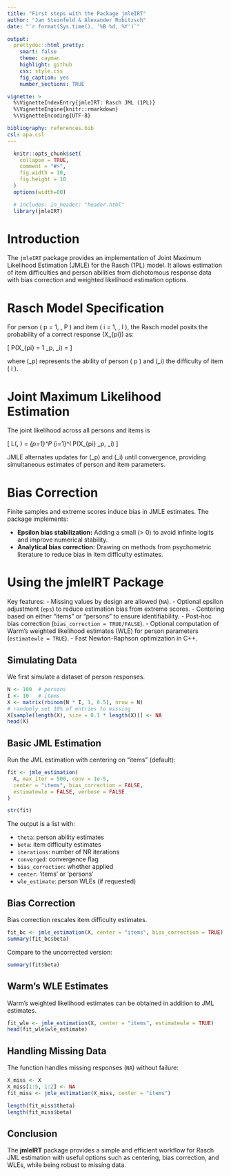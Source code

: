 ```yaml
---
title: "First steps with the Package jmleIRT"
author: "Jan Steinfeld & Alexander Robitzsch"
date: "`r format(Sys.time(), '%B %d, %Y')`"

output:
  prettydoc::html_pretty:
    smart: false
    theme: cayman
    highlight: github
    css: style.css
    fig_caption: yes
    number_sections: TRUE

vignette: >
  %\VignetteIndexEntry{jmleIRT: Rasch JML (1PL)}
  %\VignetteEngine{knitr::rmarkdown}
  %\VignetteEncoding{UTF-8}

bibliography: references.bib
csl: apa.csl
---
```


```r
  knitr::opts_chunk$set(
    collapse = TRUE,
    comment = "#>",
    fig.width = 10, 
    fig.height = 10
  )
  options(width=80)

  # includes: in_header: "header.html"
  library(jmleIRT)
```


# Introduction

The `jmleIRT` package provides an implementation of Joint Maximum Likelihood Estimation (JMLE) for the Rasch (1PL) model. It allows estimation of item difficulties and person abilities from dichotomous response data with bias correction and weighted likelihood estimation options.

# Rasch Model Specification

For person \( p = 1, \ldots, P \) and item \( i = 1, \ldots, I \), the Rasch model posits the probability of a correct response \(X_{pi}\) as:

\[
P(X_{pi} = 1 \mid \theta_p, \beta_i) = \frac{\exp(\theta_p - \beta_i)}{1 + \exp(\theta_p - \beta_i)}
\]

where \(\theta_p\) represents the ability of person \( p \) and \(\beta_i\) the difficulty of item \( i \).

# Joint Maximum Likelihood Estimation

The joint likelihood across all persons and items is

\[
L(\theta, \beta) = \prod_{p=1}^P \prod_{i=1}^I P(X_{pi} \mid \theta_p, \beta_i)
\]

JMLE alternates updates for \(\theta_p\) and \(\beta_i\) until convergence, providing simultaneous estimates of person and item parameters.

# Bias Correction

Finite samples and extreme scores induce bias in JMLE estimates. The package implements:

- **Epsilon bias stabilization:** Adding a small \(\varepsilon > 0\) to avoid infinite logits and improve numerical stability.
- **Analytical bias correction:** Drawing on methods from psychometric literature to reduce bias in item difficulty estimates.

# Using the jmleIRT Package

Key features:
- Missing values by design are allowed (`NA`).
- Optional epsilon adjustment (`eps`) to reduce estimation bias from extreme scores.
- Centering based on either "items" or "persons" to ensure identifiability.
- Post-hoc bias correction (`bias_correction = TRUE/FALSE`).
- Optional computation of Warm's weighted likelihood estimates (WLE) for person parameters (`estimatewle = TRUE`).
- Fast Newton-Raphson optimization in C++.

## Simulating Data

We first simulate a dataset of person responses.

```r
N <- 100  # persons
I <- 10   # items
X <- matrix(rbinom(N * I, 1, 0.5), nrow = N)
# randomly set 10% of entries to missing
X[sample(length(X), size = 0.1 * length(X))] <- NA
head(X)

```

## Basic JML Estimation

Run the JML estimation with centering on "items" (default):

```r
fit <- jmle_estimation(
  X, max_iter = 500, conv = 1e-5,
  center = "items", bias_correction = FALSE,
  estimatewle = FALSE, verbose = FALSE
)

str(fit)
```

The output is a list with:

- `theta`: person ability estimates
- `beta`: item difficulty estimates
- `iterations`: number of NR iterations
- `converged`: convergence flag
- `bias_correction`: whether applied
- `center`: 'items' or 'persons'  
- `wle_estimate`: person WLEs (if requested)

## Bias Correction

Bias correction rescales item difficulty estimates.

```r
fit_bc <- jmle_estimation(X, center = "items", bias_correction = TRUE)
summary(fit_bc$beta)
```

Compare to the uncorrected version:

```r
summary(fit$beta)
```

## Warm's WLE Estimates

Warm's weighted likelihood estimates can be obtained in addition to JML estimates.

```r
fit_wle <- jmle_estimation(X, center = "items", estimatewle = TRUE)
head(fit_wle$wle_estimate)
```

## Handling Missing Data

The function handles missing responses (`NA`) without failure:

```r
X_miss <- X
X_miss[1:5, 1:2] <- NA
fit_miss <- jmle_estimation(X_miss, center = "items")

length(fit_miss$theta)
length(fit_miss$beta)
```

## Conclusion

The **jmleIRT** package provides a simple and efficient workflow for Rasch JML estimation with useful options such as centering, bias correction, and WLEs, while being robust to missing data.
